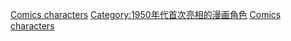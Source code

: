 {{cat topic in year| topic=首次亮相的漫畫角色| year=1952}}

[[Category:1952年漫畫|Comics characters]]
[[Category:1950年代首次亮相的漫画角色|Category:1950年代首次亮相的漫画角色]]
[[Category:1952年面世的虛構角色|Comics characters]]
